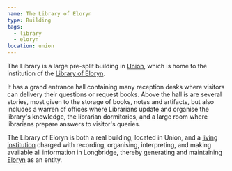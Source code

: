 ```yaml
---
name: The Library of Eloryn
type: Building
tags:
  - library
  - eloryn
location: union
---
```

The Library is a large pre-split building in [Union](location:union), which
is home to the institution of the [Library of Eloryn](lore:library-of-eloryn).

It has a grand entrance hall containing many reception desks where visitors can
delivery their questions or request books. Above the hall is are several
stories, most given to the storage of books, notes and artifacts, but also
includes a warren of offices where Librarians update and organise the library's
knowledge, the librarian dormitories, and a large room where librarians prepare
answers to visitor's queries.

The Library of Eloryn is both a real building, located in Union, and a
[living institution](lore:library-of-eloryn) charged with recording,
organising, interpreting, and making available all information in Longbridge,
thereby generating and maintaining [Eloryn](lore:eloryn) as an entity.
